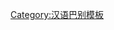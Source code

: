 {{User language-2|nan-taiwan|{{lang|nan|這個使用者的[[:Category:Nan-taiwan 使用者|'''臺灣話''']][[:Category:Nan-taiwan-2 使用者|'''普普仔''']]。<br /><small>Tsit ê sú-iōng-tsiá--ê [[:Category:Nan-taiwan 使用者|'''Tâi-uân-uē''']] [[:Category:Nan-taiwan-2 使用者|'''phóo-phóo-á''']].</small>}}|台灣話|12|9}}<noinclude>
[[Category:汉语巴别模板]]
</noinclude>